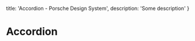 
  title: 'Accordion - Porsche Design System',
  description: 'Some description'
}

# Accordion <ComponentStatus tagName="p-accordion"></ComponentStatus>

<TableOfContents headings={[]} />

<Configurator tagName="p-accordion" story={accordionStory} />



